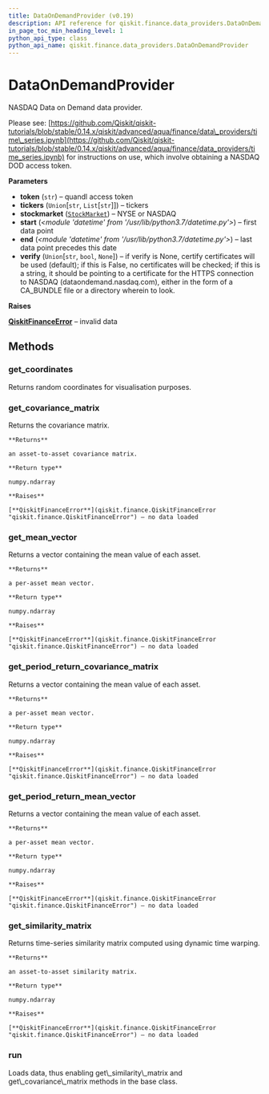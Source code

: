 ```yaml
---
title: DataOnDemandProvider (v0.19)
description: API reference for qiskit.finance.data_providers.DataOnDemandProvider in qiskit v0.19
in_page_toc_min_heading_level: 1
python_api_type: class
python_api_name: qiskit.finance.data_providers.DataOnDemandProvider
---
```


# DataOnDemandProvider

<Class id="qiskit.finance.data_providers.DataOnDemandProvider" isDedicatedPage={true} github="https://github.com/qiskit-community/qiskit-aqua/tree/stable/0.7/qiskit/finance/data_providers/data_on_demand_provider.py" signature="DataOnDemandProvider(token, tickers, stockmarket=StockMarket.NASDAQ, start=datetime.datetime(2016, 1, 1, 0, 0), end=datetime.datetime(2016, 1, 30, 0, 0), verify=None)" modifiers="class">
  NASDAQ Data on Demand data provider.

  Please see: [https://github.com/Qiskit/qiskit-tutorials/blob/stable/0.14.x/qiskit/advanced/aqua/finance/data\_providers/time\_series.ipynb](https://github.com/Qiskit/qiskit-tutorials/blob/stable/0.14.x/qiskit/advanced/aqua/finance/data_providers/time_series.ipynb) for instructions on use, which involve obtaining a NASDAQ DOD access token.

  **Parameters**

  *   **token** (`str`) – quandl access token
  *   **tickers** (`Union`\[`str`, `List`\[`str`]]) – tickers
  *   **stockmarket** ([`StockMarket`](qiskit.finance.data_providers.StockMarket "qiskit.finance.data_providers._base_data_provider.StockMarket")) – NYSE or NASDAQ
  *   **start** (*\<module 'datetime' from '/usr/lib/python3.7/datetime.py'>*) – first data point
  *   **end** (*\<module 'datetime' from '/usr/lib/python3.7/datetime.py'>*) – last data point precedes this date
  *   **verify** (`Union`\[`str`, `bool`, `None`]) – if verify is None, certify certificates will be used (default); if this is False, no certificates will be checked; if this is a string, it should be pointing to a certificate for the HTTPS connection to NASDAQ (dataondemand.nasdaq.com), either in the form of a CA\_BUNDLE file or a directory wherein to look.

  **Raises**

  [**QiskitFinanceError**](qiskit.finance.QiskitFinanceError "qiskit.finance.QiskitFinanceError") – invalid data

  ## Methods

  <span id="dataondemandprovider-get-coordinates" />

  ### get\_coordinates

  <Function id="qiskit.finance.data_providers.DataOnDemandProvider.get_coordinates" signature="DataOnDemandProvider.get_coordinates()">
    Returns random coordinates for visualisation purposes.
  </Function>

  <span id="dataondemandprovider-get-covariance-matrix" />

  ### get\_covariance\_matrix

  <Function id="qiskit.finance.data_providers.DataOnDemandProvider.get_covariance_matrix" signature="DataOnDemandProvider.get_covariance_matrix()">
    Returns the covariance matrix.

    **Returns**

    an asset-to-asset covariance matrix.

    **Return type**

    numpy.ndarray

    **Raises**

    [**QiskitFinanceError**](qiskit.finance.QiskitFinanceError "qiskit.finance.QiskitFinanceError") – no data loaded
  </Function>

  <span id="dataondemandprovider-get-mean-vector" />

  ### get\_mean\_vector

  <Function id="qiskit.finance.data_providers.DataOnDemandProvider.get_mean_vector" signature="DataOnDemandProvider.get_mean_vector()">
    Returns a vector containing the mean value of each asset.

    **Returns**

    a per-asset mean vector.

    **Return type**

    numpy.ndarray

    **Raises**

    [**QiskitFinanceError**](qiskit.finance.QiskitFinanceError "qiskit.finance.QiskitFinanceError") – no data loaded
  </Function>

  <span id="dataondemandprovider-get-period-return-covariance-matrix" />

  ### get\_period\_return\_covariance\_matrix

  <Function id="qiskit.finance.data_providers.DataOnDemandProvider.get_period_return_covariance_matrix" signature="DataOnDemandProvider.get_period_return_covariance_matrix()">
    Returns a vector containing the mean value of each asset.

    **Returns**

    a per-asset mean vector.

    **Return type**

    numpy.ndarray

    **Raises**

    [**QiskitFinanceError**](qiskit.finance.QiskitFinanceError "qiskit.finance.QiskitFinanceError") – no data loaded
  </Function>

  <span id="dataondemandprovider-get-period-return-mean-vector" />

  ### get\_period\_return\_mean\_vector

  <Function id="qiskit.finance.data_providers.DataOnDemandProvider.get_period_return_mean_vector" signature="DataOnDemandProvider.get_period_return_mean_vector()">
    Returns a vector containing the mean value of each asset.

    **Returns**

    a per-asset mean vector.

    **Return type**

    numpy.ndarray

    **Raises**

    [**QiskitFinanceError**](qiskit.finance.QiskitFinanceError "qiskit.finance.QiskitFinanceError") – no data loaded
  </Function>

  <span id="dataondemandprovider-get-similarity-matrix" />

  ### get\_similarity\_matrix

  <Function id="qiskit.finance.data_providers.DataOnDemandProvider.get_similarity_matrix" signature="DataOnDemandProvider.get_similarity_matrix()">
    Returns time-series similarity matrix computed using dynamic time warping.

    **Returns**

    an asset-to-asset similarity matrix.

    **Return type**

    numpy.ndarray

    **Raises**

    [**QiskitFinanceError**](qiskit.finance.QiskitFinanceError "qiskit.finance.QiskitFinanceError") – no data loaded
  </Function>

  <span id="dataondemandprovider-run" />

  ### run

  <Function id="qiskit.finance.data_providers.DataOnDemandProvider.run" signature="DataOnDemandProvider.run()">
    Loads data, thus enabling get\_similarity\_matrix and get\_covariance\_matrix methods in the base class.
  </Function>
</Class>


